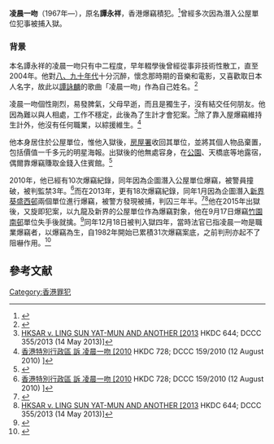 {{Infobox Criminal
|subject_name   = 凌晨一吻
|image_name     = 
|image_size     = 
|image_caption  = 
|date_of_birth  = 1967年
|place_of_birth = 
|date_of_death  = 
|place_of_death = 
|alias          = 
|conviction     = [[盜竊|入屋犯法罪]]
|penalty        = 曾在2010年、2013年及2015年分別[[有期徒刑|判監]]3年、3年半及4年
|status         = 服刑中
|occupation     = 無業
|spouse         = 
|parents        =
|children       = 
}}
'''凌晨一吻'''（1967年—），原名'''譚永祥'''，香港爆竊積犯。<ref>{{Cite web |url=http://orientaldaily.on.cc/cnt/news/20130515/00176_121.html |title=法庭：爆竊積犯 「凌晨一吻」囚42月 (東方日報) |accessdate=2015-09-20 |archive-date=2015-07-15 |archive-url=https://web.archive.org/web/20150715121131/http://orientaldaily.on.cc/cnt/news/20130515/00176_121.html |dead-url=no }}</ref>曾經多次因為潛入公屋單位犯事被捕入獄。

=== 背景 ===
本名譚永祥的凌晨一吻只有中二程度，早年輟學後曾經從事非技術性散工，直至2004年。他對[[香港殖民地時期|八、九十年代]]十分沉醉，懷念那時期的音樂和電影，又喜歡取日本人名字，故此以[[譚詠麟|譚詠麟]]的歌曲「凌晨一吻」作為自己姓名。<REF>
{{Cite web |url=http://hk.apple.nextmedia.com/news/art/20130515/18260327 |title=「凌晨一吻」活在八九十年代 與名曲同名　孤僻爆竊慣犯判監(蘋果日報) |accessdate=2015-09-20 |archive-date=2016-03-05 |archive-url=https://web.archive.org/web/20160305010956/http://hk.apple.nextmedia.com/news/art/20130515/18260327 |dead-url=no }}
</REF>

凌晨一吻個性剛烈，易發脾氣，父母早逝，而且是獨生子，沒有結交任何朋友。他因為難以與人相處，工作不穩定，此後為了生計才會犯案。<REF>[http://www.hklii.hk/cgi-bin/sinodisp/eng/hk/cases/hkdc/2013/644.html?stem=&synonyms=&query=%22ling%20sun%22 HKSAR v. LING SUN YAT-MUN AND ANOTHER [2013] HKDC 644; DCCC 355/2013 (14 May 2013)]</REF>除了靠入屋爆竊維持生計外，他沒有任何職業，以綜援維生。<REF>[http://www.hklii.hk/cgi-bin/sinodisp/chi/hk/cases/hkdc/2010/728.html?stem=&synonyms=&query=%22%E5%87%8C%E6%99%A8%E4%B8%80%E5%90%BB%20%22 香港特別行政區 訴 凌晨一吻 [2010] HKDC 728; DCCC 159/2010 (12 August 2010) ]</REF>

他本身居住於公屋單位，惟他入獄後，[[房屋署|房屋署]]收回其單位，並將其個人物品棄置，包括價值一千多元的明星海報。出獄後的他無處容身，在[[公園|公園]]、天橋底等地露宿，偶爾靠爆竊賺取金錢入住賓館。<REF>
{{Cite web |url=http://hk.apple.nextmedia.com/news/art/20130515/18260327 |title=「凌晨一吻」活在八九十年代 與名曲同名　孤僻爆竊慣犯判監(蘋果日報) |accessdate=2015-09-20 |archive-date=2016-03-05 |archive-url=https://web.archive.org/web/20160305010956/http://hk.apple.nextmedia.com/news/art/20130515/18260327 |dead-url=no }}
</REF>

2010年，他已經有10次爆竊紀錄，同年因為企圖潛入公屋單位爆竊，被警員撞破，被判監禁3年。<REF>[http://www.hklii.hk/cgi-bin/sinodisp/chi/hk/cases/hkdc/2010/728.html?stem=&synonyms=&query=%22%E5%87%8C%E6%99%A8%E4%B8%80%E5%90%BB%20%22 香港特別行政區 訴 凌晨一吻 [2010] HKDC 728; DCCC 159/2010 (12 August 2010) ]</REF>而在2013年，更有18次爆竊紀錄，同年1月因為企圖潛入[[新界|新界]][[葵盛西邨|葵盛西邨]]兩個單位進行爆竊，被警方發現被捕，判囚三年半。<REF>
{{Cite web |url=http://hk.apple.nextmedia.com/news/art/20130515/18260327 |title=「凌晨一吻」活在八九十年代 與名曲同名　孤僻爆竊慣犯判監(蘋果日報) |accessdate=2015-09-20 |archive-date=2016-03-05 |archive-url=https://web.archive.org/web/20160305010956/http://hk.apple.nextmedia.com/news/art/20130515/18260327 |dead-url=no }}
</REF><REF>[http://www.hklii.hk/cgi-bin/sinodisp/eng/hk/cases/hkdc/2013/644.html?stem=&synonyms=&query=%22ling%20sun%22 HKSAR v. LING SUN YAT-MUN AND ANOTHER [2013] HKDC 644; DCCC 355/2013 (14 May 2013)]</REF>他在2015年出獄後，又旋即犯案，以九龍及新界的公屋單位作為爆竊對象，他在9月17日爆竊[[竹園南邨|竹園南邨]]單位失手後就擒。<ref>{{Cite web |url=http://news.wenweipo.com/2015/09/19/IN1509190059.htm |title=「凌晨一吻」落網 出獄後9度爆竊(文匯報) |accessdate=2015-09-20 |archive-date=2016-03-04 |archive-url=https://web.archive.org/web/20160304074621/http://news.wenweipo.com/2015/09/19/IN1509190059.htm |dead-url=no }}</ref>同年12月18日被判入獄四年，當時法官已指凌晨一吻是職業爆竊者，以爆竊為生，自1982年開始已累積31次爆竊案底，之前判刑亦起不了阻嚇作用。<REF>
{{Cite web |url=https://hk.news.yahoo.com/%E5%87%8C%E6%99%A8-%E5%90%BB-%E5%87%BA%E7%8D%84%E5%BE%8C%E9%80%A3%E7%92%B0%E7%88%86%E7%AB%8A%E5%88%A4%E5%9B%9A4%E5%B9%B4-082800418.html |title=「凌晨一吻」出獄後連環爆竊判囚4年（星島日報） |accessdate=2016-11-18 |archive-date=2016-11-18 |archive-url=https://web.archive.org/web/20161118224043/https://hk.news.yahoo.com/%E5%87%8C%E6%99%A8-%E5%90%BB-%E5%87%BA%E7%8D%84%E5%BE%8C%E9%80%A3%E7%92%B0%E7%88%86%E7%AB%8A%E5%88%A4%E5%9B%9A4%E5%B9%B4-082800418.html |dead-url=no }}
</REF>


== 參考文献 ==
{{reflist}}

[[Category:香港罪犯|Category:香港罪犯]]